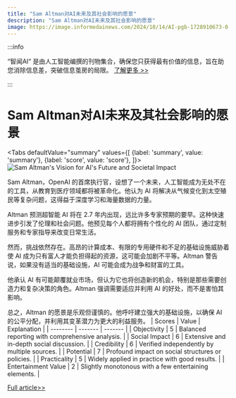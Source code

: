 ```yaml
---
title: "Sam Altman对AI未来及其社会影响的愿景"
description: "Sam Altman对AI未来及其社会影响的愿景"
image: https://image.informedainews.com/2024/10/14/AI-pgb-1728910673-0.jpg
---
```



:::info

“智闻AI“ 是由人工智能编撰的刊物集合，确保您只获得最有价值的信息，旨在助您消除信息差，突破信息茧房的局限。  [了解更多 >>](/)

:::

# Sam Altman对AI未来及其社会影响的愿景


<Tabs
	defaultValue="summary"
	values={[
	{label: 'summary', value: 'summary'},
	{label: 'score', value: 'score'},
]}>
<TabItem value="summary">
<img
  src="https://image.informedainews.com/2024/10/14/AI-pgb-1728910673-0.jpg"
  alt="Sam Altman's Vision for AI's Future and Societal Impact"
/>



Sam Altman，OpenAI 的首席执行官，设想了一个未来，人工智能成为无处不在的工具，从教育到医疗领域都将被革命化。他认为 AI 将解决从气候变化到太空殖民等复杂问题，这得益于深度学习和海量数据的力量。

Altman 预测超智能 AI 将在 2.7 年内出现，远比许多专家预期的要早。这种快速进步引发了伦理和社会问题。他预见每个人都将拥有个性化的 AI 团队，通过定制服务和专家指导来改变日常生活。

然而，挑战依然存在。高昂的计算成本、有限的专用硬件和不足的基础设施威胁着使 AI 成为只有富人才能负担得起的资源，这可能会加剧不平等。Altman 警告说，如果没有适当的基础设施，AI 可能会成为战争和财富的工具。

他承认 AI 有可能颠覆就业市场，但认为它也将创造新的机会，特别是那些需要创造力和复杂决策的角色。Altman 强调需要适应并利用 AI 的好处，而不是害怕其影响。

总之，Altman 的愿景是乐观但谨慎的。他呼吁建立强大的基础设施，以确保 AI 的公平分配，并利用其变革潜力为更大的利益服务。
</TabItem>
<TabItem value="score">
	| Scores     | Value   | Explanation |
	| -------- | ------- | ------- |
	| Objectivity  | 5    | Balanced reporting with comprehensive analysis.    |
	| Social Impact | 6     | Extensive and in-depth social discussion.    |
	| Credibility    | 6    | Verified independently by multiple sources.    |
	| Potential    | 7    | Profound impact on social structures or policies.    |
	| Practicality    | 5    | Widely applied in practice with good results.    |
	| Entertainment Value    | 2    | Slightly monotonous with a few entertaining elements.    |
</TabItem>
</Tabs>

[Full article>>](https://www.mittrchina.com/news/detail/13812)
